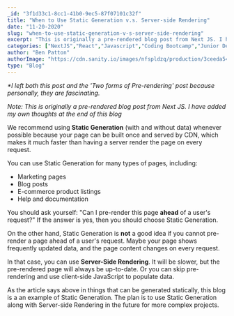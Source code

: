```yaml
---
_id: "3f1d33c1-8cc1-41b0-9ec5-87f07101c32f"
title: "When to Use Static Generation v.s. Server-side Rendering"
date: "11-20-2020"
slug: "when-to-use-static-generation-v-s-server-side-rendering"
excerpt: "This is originally a pre-rendered blog post from Next JS. I have added my own thoughts at the end of this blog"
categories: ["NextJS","React","Javascript","Coding Bootcamp","Junior Developer"]
author: "Ben Patton"
authorImage: "https://cdn.sanity.io/images/nfspldzq/production/3ceeda54221c7c0614ecc51f955c7be39a1da34e-512x512.jpg"
type: "Blog"
---
```


_\*I left both this post and the 'Two forms of Pre-rendering' post because personally, they are fascinating._

_Note: This is originally a pre-rendered blog post from Next JS. I have added my own thoughts at the end of this blog_

We recommend using **Static Generation** (with and without data) whenever possible because your page can be built once and served by CDN, which makes it much faster than having a server render the page on every request.

You can use Static Generation for many types of pages, including:

- Marketing pages
- Blog posts
- E-commerce product listings
- Help and documentation

You should ask yourself: "Can I pre-render this page **ahead** of a user's request?" If the answer is yes, then you should choose Static Generation.

On the other hand, Static Generation is **not** a good idea if you cannot pre-render a page ahead of a user's request. Maybe your page shows frequently updated data, and the page content changes on every request.

In that case, you can use **Server-Side Rendering**. It will be slower, but the pre-rendered page will always be up-to-date. Or you can skip pre-rendering and use client-side JavaScript to populate data.

As the article says above in things that can be generated statically, this blog is a an example of Static Generation. The plan is to use Static Generation along with Server-side Rendering in the future for more complex projects.

